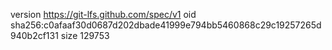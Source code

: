 version https://git-lfs.github.com/spec/v1
oid sha256:c0afaaf30d0687d202dbade41999e794bb5460868c29c19257265d940b2cf131
size 129753
